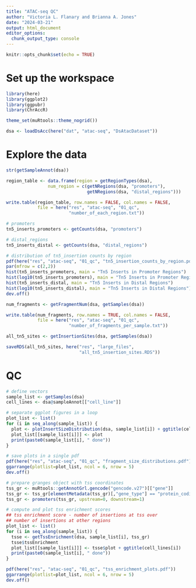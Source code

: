 ```yaml
---
title: "ATAC-seq QC"
author: "Victoria L. Flanary and Brianna A. Jones"
date: "2024-03-21"
output: html_document
editor_options: 
  chunk_output_type: console
---
```


```r
knitr::opts_chunk$set(echo = TRUE)
```

# Set up the workspace
```r
library(here)
library(ggplot2)
library(ggpubr)
library(ChrAccR)
```

```r
theme_set(muRtools::theme_nogrid())
```

```r
dsa <- loadDsAcc(here("dat", "atac-seq", "DsAtacDataset"))
```

# Explore the data
```r
str(getSampleAnnot(dsa))
```

```r
region_table <- data.frame(region = getRegionTypes(dsa),
                num_region = c(getNRegions(dsa, "promoters"), 
                               getNRegions(dsa, "distal_regions")))

write.table(region_table, row.names = FALSE, col.names = FALSE,
            file = here("res", "atac-seq", "01_qc", 
                        "number_of_each_region.txt"))
```

```r
# promoters
tn5_inserts_promoters <- getCounts(dsa, "promoters")

# distal_regions
tn5_inserts_distal <- getCounts(dsa, "distal_regions")

# distribution of tn5_insertion counts by region
pdf(here("res", "atac-seq", "01_qc", "tn5_insertion_counts_by_region.pdf"))
par(mfrow = c(2,2))
hist(tn5_inserts_promoters, main = "Tn5 Inserts in Promoter Regions")
hist(log10(tn5_inserts_promoters), main = "Tn5 Inserts in Promoter Regions")
hist(tn5_inserts_distal, main = "Tn5 Inserts in Distal Regions")
hist(log10(tn5_inserts_distal), main = "Tn5 Inserts in Distal Regions")
dev.off()
```

```r
num_fragments <- getFragmentNum(dsa, getSamples(dsa))

write.table(num_fragments, row.names = TRUE, col.names = FALSE,
            file = here("res", "atac-seq", "01_qc", 
                        "number_of_fragments_per_sample.txt"))
```

```r
all_tn5_sites <- getInsertionSites(dsa, getSamples(dsa))

saveRDS(all_tn5_sites, here("res", "large_files", 
                            "all_tn5_insertion_sites.RDS"))
```

# QC
```r
# define vectors
sample_list <- getSamples(dsa)
cell_lines <- dsa@sampleAnnot[["cell_line"]]

# separate ggplot figures in a loop
plot_list <- list()
for (i in seq_along(sample_list)) {
  plot <- plotInsertSizeDistribution(dsa, sample_list[i]) + ggtitle(cell_lines[i])
  plot_list[[sample_list[i]]] <- plot
  print(paste0(sample_list[i], " done"))
}

# save plots in a single pdf
pdf(here("res", "atac-seq", "01_qc", "fragment_size_distributions.pdf"))
ggarrange(plotlist=plot_list, ncol = 6, nrow = 5)
dev.off()
```

```r
# prepare granges object with tss coordinates
tss_gr <- muRtools::getAnnotGrl.gencode("gencode.v27")[["gene"]]
tss_gr <- tss_gr[elementMetadata(tss_gr)[,"gene_type"] == "protein_coding"]
tss_gr <- promoters(tss_gr, upstream=0, downstream=1)

# compute and plot tss enrichment scores
## tss enrichment score - number of insertions at tss over 
## number of insertions at other regions
plot_list <- list()
for (i in seq_along(sample_list)) {
  tsse <- getTssEnrichment(dsa, sample_list[i], tss_gr)
  tsse$tssEnrichment
  plot_list[[sample_list[i]]] <- tsse$plot + ggtitle(cell_lines[i])
  print(paste0(sample_list[i], " done"))
}

pdf(here("res", "atac-seq", "01_qc", "tss_enrichment_plots.pdf"))
ggarrange(plotlist=plot_list, ncol = 6, nrow = 5)
dev.off()
```
